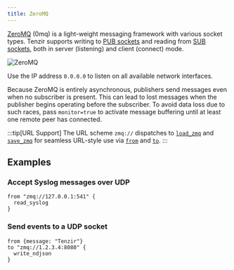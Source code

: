 ```yaml
---
title: ZeroMQ
---
```


[ZeroMQ](https://zeromq.org/) (0mq) is a light-weight messaging framework with
various socket types. Tenzir supports writing to [PUB
sockets](https://zeromq.org/socket-api/#pub-socket) and reading from [SUB
sockets](https://zeromq.org/socket-api/#sub-socket), both in server (listening)
and client (connect) mode.

![ZeroMQ](zeromq.svg)

Use the IP address `0.0.0.0` to listen on all available network interfaces.

Because ZeroMQ is entirely asynchronous, publishers send messages even when no
subscriber is present. This can lead to lost messages when the publisher begins
operating before the subscriber. To avoid data loss due to such races, pass
`monitor=true` to activate message buffering until at least one remote peer has
connected.

:::tip[URL Support]
The URL scheme `zmq://` dispatches to
[`load_zmq`](../../reference/operators/load_zmq) and
[`save_zmq`](../../reference/operators/save_zmq) for seamless URL-style use via
[`from`](../../reference/operators/from) and [`to`](../../reference/operators/to).
:::

## Examples

### Accept Syslog messages over UDP

```tql
from "zmq://127.0.0.1:541" {
  read_syslog
}
```

### Send events to a UDP socket

```tql
from {message: "Tenzir"}
to "zmq://1.2.3.4:8080" {
  write_ndjson
}
```
